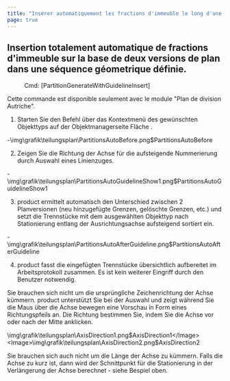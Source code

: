 ```yaml
---
title: "Insérer automatiquement les fractions d'immeuble le long d'une ligne"
page: true
---
```

## Insertion totalement automatique de fractions d&#39;immeuble sur la base de deux versions de plan dans une s&#233;quence g&#233;ometrique d&#233;finie.
 <Menu> Cmd: [PartitionGenerateWithGuidelineInsert] </Menu> 


<Warning>
Cette commande est disponible seulement avec le module &quot;Plan de division Autriche&quot;.
</Warning>



1. Starten Sie den Befehl &#252;ber das Kontextmen&#252; des gew&#252;nschten Objekttyps auf der Objektmanagerseite <Italic> Fl&#228;che </Italic> .

-<Image>\img\grafik\teilungsplan\PartitionsAutoBefore.png$PartitionsAutoBefore</Image>


2. Zeigen Sie die Richtung der Achse f&#252;r die aufsteigende Nummerierung durch  Auswahl eines Linienzuges.

-<Image>\img\grafik\teilungsplan\PartitionsAutoGuidelineShow1.png$PartitionsAutoGuidelineShow1</Image>


3. <Placeholder>product</Placeholder> ermittelt automatisch den Unterschied zwischen 2 Planversionen (neu hinzugef&#252;gte Grenzen, gel&#246;schte Grenzen, etc.) und setzt die Trennst&#252;cke mit dem ausgew&#228;hlten Objekttyp nach Stationierung entlang der Ausrichtungsachse aufsteigend sortiert ein.

-<Image>\img\grafik\teilungsplan\PartitionsAutoAfterGuideline.png$PartitionsAutoAfterGuideline</Image>


4. <Placeholder>product</Placeholder> fasst die eingef&#252;gten Trennst&#252;cke &#252;bersichtlich aufbereitet im Arbeitsprotokoll zusammen. Es ist kein weiterer Eingriff durch den Benutzer notwendig.




<Success>
Sie brauchen sich nicht um die urspr&#252;ngliche Zeichenrichtung der Achse k&#252;mmern.  <Placeholder>product</Placeholder> unterst&#252;tzt Sie bei der Auswahl und zeigt w&#228;hrend Sie die Maus &#252;ber die Achse bewegen eine Vorschau in Form eines Richtungspfeils an. Die Richtung bestimmen Sie, indem Sie die Achse  <Italic> vor oder nach der Mitte </Italic>  anklicken.

<Image>\img\grafik\teilungsplan\AxisDirection1.png$AxisDirection1</Image> 
<Image>\img\grafik\teilungsplan\AxisDirection2.png$AxisDirection2</Image>
</Success>

<Success>
Sie brauchen sich auch nicht um die L&#228;nge der Achse zu k&#252;mmern. Falls die Achse zu kurz ist, dann wird der Schnittpunkt f&#252;r die Stationierung in der Verl&#228;ngerung der Achse berechnet - siehe Bespiel oben.
</Success>
